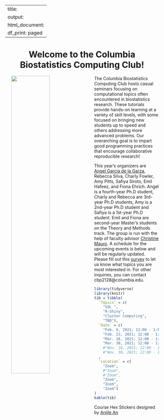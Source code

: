 
---
title:
output:
  html_document:
    df_print: paged
---

<h1 style="text-align:center">Welcome to the Columbia Biostatistics Computing Club!</h1>

<p>

<img src="images/columbia_biostatistics.png" style="width:50%" align="left" hspace="20"> The Columbia Biostatistics Computing Club hosts casual seminars focusing on computational topics often encountered in biostatistics research. These tutorials provide hands-on learning at a variety of skill levels, with some focused on bringing new students up to speed and others addressing more advanced problems. Our overarching goal is to impart good programming practices that encourage collaborative reproducible research!

This year's organizers are [Angel Garcia de la Garza](https://www.angelgarciadelagarza.com), Rebecca Silva, Charly Fowler, Amy Pitts, Safiya Siroto, Emil Hafeez, and Fiona Ehrich. Angel is a fourth-year Ph.D student, Charly and Rebecca are 3rd-year Ph.D students, Amy is a 2nd-year Ph.D student and Safiya is a 1st-year Ph.D student. Emil and Fiona are second-year Master's students on the  Theory and Methods track. The group is run with the help of faculty advisor [Christine Mauro](http://christinemauro.com/). A schedule for the upcoming  events is below and will be regularly updated. Please fill out this [survey](https://docs.google.com/forms/d/e/1FAIpQLSdw-LEJW3qn_nybZ2AoVvonoSkK_XeqJhnUNSZzK769rkzgGQ/viewform) to let us know what topics you are most interested in. For other inquiries, you can contact cbp2128@columbia.edu.

</p>

```r
library(tidyverse)
library(knitr)
tib = tibble(
  `Topics` = c(
    "SQL ",
    "R-Shiny",
    "Cluster Computing",
    "TBD"),
  `Date` = c(
    "Feb. 8, 2021; 12:00 - 1:00pm", 
    "Feb. 23, 2021; 12:00 - 1:00pm", 
    "Mar. 16, 2021; 12:00 - 1:00pm", 
    "Mar. 30, 2021; 12:00 - 1:00pm")
    #"Nov. 16, 2021; 12:00 - 1:00pm",
    #"Nov. 30, 2021; 12:00 - 1:00pm")
  ,
  `Location` = c(
    "Zoom",
    #"Zoom",
    #"Zoom",
    "Zoom",
    "Zoom",
    "Zoom")
)
kable(tib)
```

Course Hex Stickers designed by <a href="https://www.behance.net/anjilean">Anjile An</a>